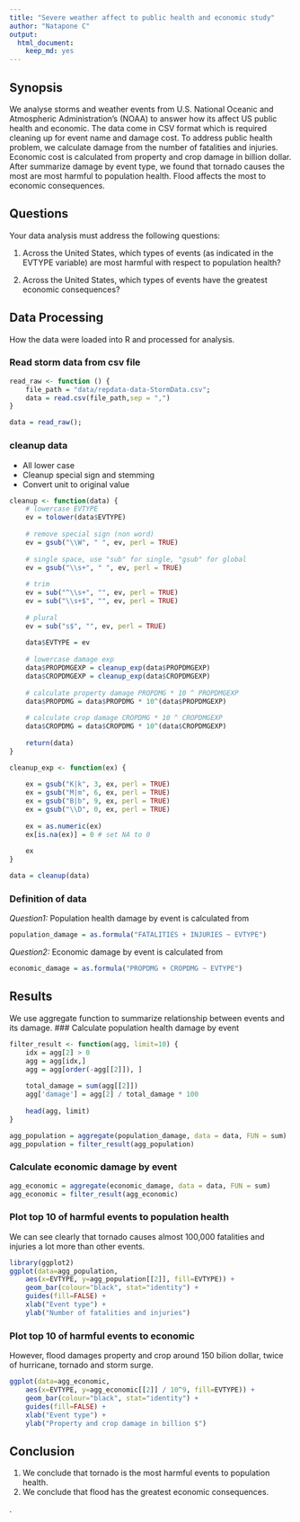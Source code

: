 ```yaml
---
title: "Severe weather affect to public health and economic study"
author: "Natapone C"
output:
  html_document:
    keep_md: yes
---
```


## Synopsis
We analyse storms and weather events from U.S. National Oceanic and Atmospheric Administration's (NOAA) to answer how its affect US public health and economic. The data come in CSV format which is required cleaning up for event name and damage cost. To address public health problem, we calculate damage from the number of fatalities and injuries. Economic cost is calculated from property and crop damage in billion dollar. After summarize damage by event type, we found that tornado causes the most are most harmful to population health. Flood affects the most to economic consequences.

## Questions
Your data analysis must address the following questions:

1) Across the United States, which types of events (as indicated in the EVTYPE variable) are most harmful with respect to population health?

2) Across the United States, which types of events have the greatest economic consequences?

## Data Processing
How the data were loaded into R and processed for analysis.

### Read storm data from csv file
```r
read_raw <- function () {
    file_path = "data/repdata-data-StormData.csv";
    data = read.csv(file_path,sep = ",")   
}

data = read_raw();
```

### cleanup data
- All lower case
- Cleanup special sign and stemming
- Convert unit to original value
```r
cleanup <- function(data) {
    # lowercase EVTYPE
    ev = tolower(data$EVTYPE)
    
    # remove special sign (non word)
    ev = gsub("\\W", " ", ev, perl = TRUE)
    
    # single space, use "sub" for single, "gsub" for global
    ev = gsub("\\s+", " ", ev, perl = TRUE)
    
    # trim
    ev = sub("^\\s+", "", ev, perl = TRUE)
    ev = sub("\\s+$", "", ev, perl = TRUE)
    
    # plural
    ev = sub("s$", "", ev, perl = TRUE)
    
    data$EVTYPE = ev
    
    # lowercase damage exp
    data$PROPDMGEXP = cleanup_exp(data$PROPDMGEXP)
    data$CROPDMGEXP = cleanup_exp(data$CROPDMGEXP)
    
    # calculate property damage PROPDMG * 10 ^ PROPDMGEXP
    data$PROPDMG = data$PROPDMG * 10^(data$PROPDMGEXP)
    
    # calculate crop damage CROPDMG * 10 ^ CROPDMGEXP
    data$CROPDMG = data$CROPDMG * 10^(data$CROPDMGEXP)
    
    return(data)
}

cleanup_exp <- function(ex) {
    
    ex = gsub("K|k", 3, ex, perl = TRUE)
    ex = gsub("M|m", 6, ex, perl = TRUE)
    ex = gsub("B|b", 9, ex, perl = TRUE)
    ex = gsub("\\D", 0, ex, perl = TRUE)
    
    ex = as.numeric(ex)
    ex[is.na(ex)] = 0 # set NA to 0
    
    ex
}

data = cleanup(data)
```

### Definition of data
*Question1:* Population health damage by event is calculated from 
```r
population_damage = as.formula("FATALITIES + INJURIES ~ EVTYPE")
```

*Question2:* Economic damage by event is calculated from 
```r
economic_damage = as.formula("PROPDMG + CROPDMG ~ EVTYPE")
```

## Results
We use aggregate function to summarize relationship between events and its damage.
### Calculate population health damage by event
```r
filter_result <- function(agg, limit=10) {
    idx = agg[2] > 0
    agg = agg[idx,]
    agg = agg[order(-agg[[2]]), ]
    
    total_damage = sum(agg[[2]])
    agg['damage'] = agg[2] / total_damage * 100
    
    head(agg, limit)
}

agg_population = aggregate(population_damage, data = data, FUN = sum)
agg_population = filter_result(agg_population)
```

### Calculate economic damage by event
```r
agg_economic = aggregate(economic_damage, data = data, FUN = sum)
agg_economic = filter_result(agg_economic)
```

### Plot top 10 of harmful events to population health
We can see clearly that tornado causes almost 100,000 fatalities and injuries a lot more than other events.
```r
library(ggplot2)
ggplot(data=agg_population, 
    aes(x=EVTYPE, y=agg_population[[2]], fill=EVTYPE)) +
    geom_bar(colour="black", stat="identity") +
    guides(fill=FALSE) +
    xlab("Event type") +
    ylab("Number of fatalities and injuries")
```

### Plot top 10 of harmful events to economic
However, flood damages property and crop around 150 bilion dollar, twice of hurricane, tornado and storm surge.
```r
ggplot(data=agg_economic, 
    aes(x=EVTYPE, y=agg_economic[[2]] / 10^9, fill=EVTYPE)) +
    geom_bar(colour="black", stat="identity") +
    guides(fill=FALSE) +
    xlab("Event type") +
    ylab("Property and crop damage in billion $")
```

## Conclusion
1) We conclude that tornado is the most harmful events to population health.
2) We conclude that flood has the greatest economic consequences.

.
